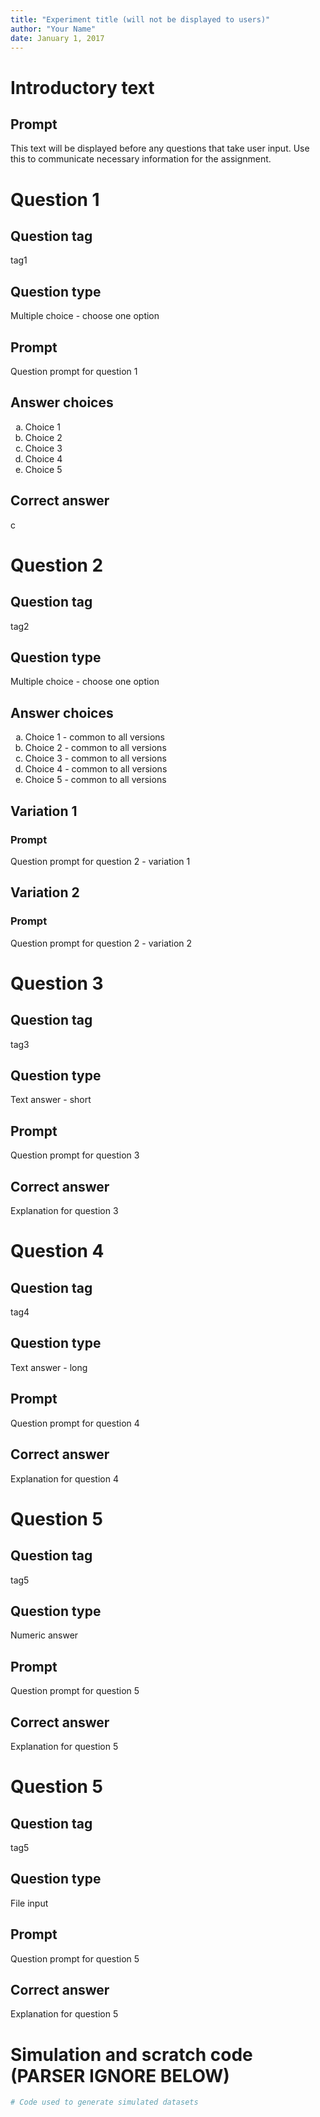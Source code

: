 ```yaml
---
title: "Experiment title (will not be displayed to users)"
author: "Your Name"
date: January 1, 2017
---
```


# Introductory text

## Prompt

This text will be displayed before any questions that take user input. Use this to communicate necessary information for the assignment.



# Question 1

## Question tag

tag1

## Question type

Multiple choice - choose one option

## Prompt

Question prompt for question 1

## Answer choices

a. Choice 1
b. Choice 2
c. Choice 3
d. Choice 4
e. Choice 5

## Correct answer

c



# Question 2

## Question tag

tag2

## Question type

Multiple choice - choose one option

## Answer choices

a. Choice 1 - common to all versions
b. Choice 2 - common to all versions
c. Choice 3 - common to all versions
d. Choice 4 - common to all versions
e. Choice 5 - common to all versions

## Variation 1

### Prompt

Question prompt for question 2 - variation 1

## Variation 2

### Prompt

Question prompt for question 2 - variation 2



# Question 3

## Question tag

tag3

## Question type

Text answer - short

## Prompt

Question prompt for question 3

## Correct answer

Explanation for question 3



# Question 4

## Question tag

tag4

## Question type

Text answer - long

## Prompt

Question prompt for question 4

## Correct answer

Explanation for question 4



# Question 5

## Question tag

tag5

## Question type

Numeric answer

## Prompt

Question prompt for question 5

## Correct answer

Explanation for question 5



# Question 5

## Question tag

tag5

## Question type

File input

## Prompt

Question prompt for question 5

## Correct answer

Explanation for question 5



# Simulation and scratch code (PARSER IGNORE BELOW)

```r
# Code used to generate simulated datasets
```
